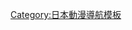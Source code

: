 {{Navbox
|name   = 侵略！花枝娘
|state = collapsed
|titlestyle = background:#54C3F1;color:#000;
|groupstyle = background:#aad491;
|title      = [[侵略！花枝娘|<span style="color:#000">侵略！花枝娘</span>]]
| group1 = 相關樂曲
|  list1 = {{Navbox|child
| groupstyle = background:#ffffd0
| group1 = 動畫OP
|  list1 = {{link-ja|侵略行進曲☆|侵略ノススメ☆}} - [[HIGH POWERED]] - {{link-ja|Let's☆侵略時間！|Let's☆侵略タイム!}}
| group2 = 動畫ED
|  list2 = {{link-ja|異譜同色|メタメリズム}} - {{link-ja|侵略！花枝娘音樂作品#了解你|侵略!イカ娘のディスコグラフィ#君を知ること|了解你}} - {{link-ja|Beginner Driver/Puzzel|パズル/ビギナードライバー|Puzzel}} - {{link-ja|Misers Dream|マイザーズドリーム}}
| group3 = 其它
|  list3 = {{link-ja|侵略！花枝娘音樂作品|侵略!イカ娘のディスコグラフィ|音樂作品}}
}}
| group2 = 相關作品、項目
|  list2 = [[安部真弘]] - [[金元壽子]] - [[秋田書店]]（[[週刊少年Champion]]） - {{link-ja|Precious Memories (遊戲)|プレシャスメモリーズ|Precious Memories}} - [[波麗佳音|Pony Canyon]] - [[Lantis]] - [[Diomedéa]]
}}<noinclude>
{{DEFAULTSORT:Shinryaku！Ika Musume}}
[[Category:日本動漫導航模板]]
</noinclude>